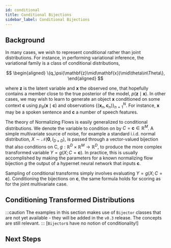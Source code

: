 ```yaml
---
id: conditional
title: Conditional Bijections
sidebar_label: Conditional Bijections
---
```


## Background

In many cases, we wish to represent conditional rather than joint distributions. For instance, in performing variational inference, the variational family is a class of conditional distributions,

$$
\begin{aligned}
\{q_\psi(\mathbf{z}\mid\mathbf{x})\mid\theta\in\Theta\},
\end{aligned}
$$

where $\mathbf{z}$ is the latent variable and $\mathbf{x}$ the observed one, that hopefully contains a member close to the true posterior of the model, $p(\mathbf{z}\mid\mathbf{x})$. In other cases, we may wish to learn to generate an object $\mathbf{x}$ conditioned on some context $\mathbf{c}$ using $p_\theta(\mathbf{x}\mid\mathbf{c})$ and observations $\{(\mathbf{x}_n,\mathbf{c}_n)\}^N_{n=1}$. For instance, $\mathbf{x}$ may be a spoken sentence and $\mathbf{c}$ a number of speech features.

The theory of Normalizing Flows is easily generalized to conditional distributions. We denote the variable to condition on by $C=\mathbf{c}\in\mathbb{R}^M$. A simple multivariate source of noise, for example a standard i.i.d. normal distribution, $X\sim\mathcal{N}(\mathbf{0},I_{D\times D})$, is passed through a vector-valued bijection that also conditions on C, $g:\mathbb{R}^D\times\mathbb{R}^M\rightarrow\mathbb{R}^D$, to produce the more complex transformed variable $Y=g(X;C=\mathbf{c})$. In practice, this is usually accomplished by making the parameters for a known normalizing flow bijection $g$ the output of a hypernet neural network that inputs $\mathbf{c}$.

Sampling of conditional transforms simply involves evaluating $Y=g(X; C=\mathbf{c})$. Conditioning the bijections on $\mathbf{c}$, the same formula holds for scoring as for the joint multivariate case.

## Conditioning Transformed Distributions
:::caution
The examples in this section makes use of `Bijector` classes that are not yet available - they will be added in the `v0.3` release. The concepts are still relevant.
:::
[`Bijector`s have no notion of conditionality!]

## Next Steps
